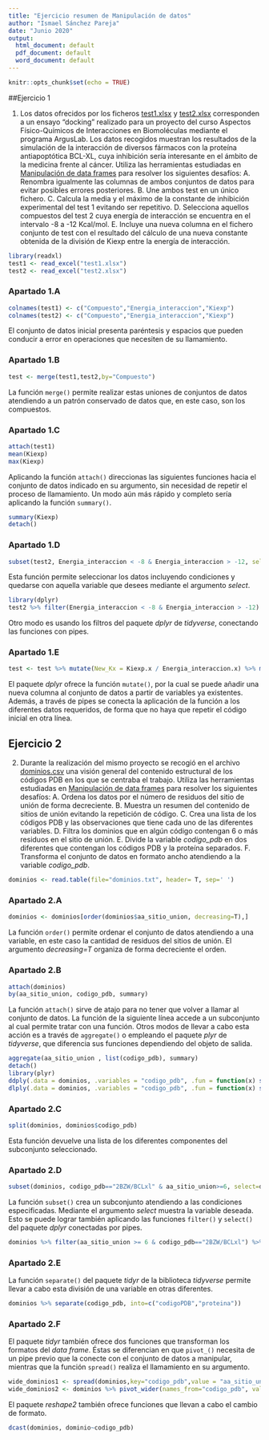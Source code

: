 ```yaml
---
title: "Ejercicio resumen de Manipulación de datos"
author: "Ismael Sánchez Pareja"
date: "Junio 2020"
output:
  html_document: default
  pdf_document: default
  word_document: default
---
```


```r
knitr::opts_chunk$set(echo = TRUE)
```

##Ejercicio 1

1. Los datos ofrecidos por los ficheros [test1.xlsx](estra_files/test1.xlsx) y [test2.xlsx](estra_files/test2.xlsx) corresponden a un ensayo "docking" realizado para un proyecto del curso Aspectos Físico-Químicos de Interacciones en Biomoléculas mediante el programa ArgusLab. Los datos recogidos muestran los resultados de la simulación de la interacción de diversos fármacos con la proteína antiapoptótica BCL-XL, cuya inhibición sería interesante en el ámbito de la medicina frente al cáncer. Utiliza las herramientas estudiadas en [Manipulación de data frames](data_frames.md) para resolver los siguientes desafíos:
  A. Renombra igualmente las columnas de ambos conjuntos de datos para evitar posibles errores posteriores.
  B. Une ambos test en un único fichero.
  C. Calcula la media y el máximo de la constante de inhibición experimental del test 1 evitando ser repetitivo.
  D. Selecciona aquellos compuestos del test 2 cuya energía de interacción se encuentra en el intervalo -8 a -12 Kcal/mol. 
  E. Incluye una nueva columna en el fichero conjunto de test con el resultado del cálculo de una nueva constante obtenida de la división de Kiexp entre la energía de interacción.
  
```r
library(readxl)
test1 <- read_excel("test1.xlsx")
test2 <- read_excel("test2.xlsx")
```

### Apartado 1.A

```r
colnames(test1) <- c("Compuesto","Energia_interaccion","Kiexp")
colnames(test2) <- c("Compuesto","Energia_interaccion","Kiexp")
```

El conjunto de datos inicial presenta paréntesis y espacios que pueden conducir a error en operaciones que necesiten de su llamamiento.

### Apartado 1.B

```r
test <- merge(test1,test2,by="Compuesto")
```

La función ```merge()``` permite realizar estas uniones de conjuntos de datos atendiendo a un patrón conservado de datos que, en este caso, son los compuestos.

### Apartado 1.C

```r
attach(test1)
mean(Kiexp)
max(Kiexp)
```

Aplicando la función ```attach()``` direccionas las siguientes funciones hacia el conjunto de datos indicado en su argumento, sin necesidad de repetir el proceso de llamamiento. Un modo aún más rápido y completo sería aplicando la función ```summary()```.

```r
summary(Kiexp)
detach()
```

### Apartado 1.D

```r
subset(test2, Energia_interaccion < -8 & Energia_interaccion > -12, select = Compuesto)
```

Esta función permite seleccionar los datos incluyendo condiciones y quedarse con aquella variable que desees mediante el argumento _select_.

```r
library(dplyr)
test2 %>% filter(Energia_interaccion < -8 & Energia_interaccion > -12) %>% select(Compuesto)
```

Otro modo es usando los filtros del paquete _dplyr_ de _tidyverse_, conectando las funciones con pipes.

### Apartado 1.E

```r
test <- test %>% mutate(New_Kx = Kiexp.x / Energia_interaccion.x) %>% mutate(New_Ky = Kiexp.y / Energia_interaccion.y)
```

El paquete _dplyr_ ofrece la función ```mutate()```, por la cual se puede añadir una nueva columna al conjunto de datos a partir de variables ya existentes. Además, a través de pipes se conecta la aplicación de la función a los diferentes datos requeridos, de forma que no haya que repetir el código inicial en otra línea.

## Ejercicio 2

2. Durante la realización del mismo proyecto se recogió en el archivo [dominios.csv](extra_files/dominios.csv) una visión general del contenido estructural de los códigos PDB en los que se centraba el trabajo. Utiliza las herramientas estudiadas en [Manipulación de data frames](data_frames.md) para resolver los siguientes desafíos:
  A. Ordena los datos por el número de residuos del sitio de unión de forma decreciente.
  B. Muestra un resumen del contenido de sitios de unión evitando la repetición de código.
  C. Crea una lista de los códigos PDB y las observaciones que tiene cada uno de las diferentes variables.
  D. Filtra los dominios que en algún código contengan 6 o más residuos en el sitio de unión.
  E. Divide la variable _codigo_pdb_ en dos diferentes que contengan los códigos PDB y la proteína separados.
  F. Transforma el conjunto de datos en formato ancho atendiendo a la variable _codigo_pdb_.
  
```r
dominios <- read.table(file="dominios.txt", header= T, sep=' ')
```
  
### Apartado 2.A 

```r
dominios <- dominios[order(dominios$aa_sitio_union, decreasing=T),]
```

La función ```order()``` permite ordenar el conjunto de datos atendiendo a una variable, en este caso la cantidad de residuos del sitios de unión. El argumento _decreasing=T_ organiza de forma decreciente el orden.

### Apartado 2.B

```r
attach(dominios)
by(aa_sitio_union, codigo_pdb, summary)
```

La función ```attach()``` sirve de atajo para no tener que volver a llamar al conjunto de datos. La función de la siguiente línea accede a un subconjunto al cual permite tratar con una función. Otros modos de llevar a cabo esta acción es a través de ```aggregate()``` o empleando el paquete _plyr_ de _tidyverse_, que diferencia sus funciones dependiendo del objeto de salida.

```r
aggregate(aa_sitio_union , list(codigo_pdb), summary)
detach()
library(plyr)
ddply(.data = dominios, .variables = "codigo_pdb", .fun = function(x) summary(x$aa_sitio_union))  
dlply(.data = dominios, .variables = "codigo_pdb", .fun = function(x) summary(x$aa_sitio_union))
```

### Apartado 2.C 

```r
split(dominios, dominios$codigo_pdb)
```

Esta función devuelve una lista de los diferentes componentes del subconjunto seleccionado.

### Apartado 2.D

```r
subset(dominios, codigo_pdb=="2BZW/BCLxl" & aa_sitio_union>=6, select=dominio)
```

La función ```subset()``` crea un subconjunto atendiendo a las condiciones especificadas. Mediante el argumento _select_ muestra la variable deseada. Esto se puede lograr también aplicando las funciones ```filter()``` y ```select()``` del paquete _dplyr_ conectadas por pipes.

```r
dominios %>% filter(aa_sitio_union >= 6 & codigo_pdb=="2BZW/BCLxl") %>% select(dominio)
```

### Apartado 2.E

La función ```separate()``` del paquete _tidyr_ de la biblioteca _tidyverse_ permite llevar a cabo esta división de una variable en otras diferentes.

```r
dominios %>% separate(codigo_pdb, into=c("codigoPDB","proteina"))
```

### Apartado 2.F

El paquete _tidyr_ también ofrece dos funciones que transforman los formatos del _data frame_. Éstas se diferencian en que ```pivot_()``` necesita de un pipe previo que la conecte con el conjunto de datos a manipular, mientras que la función ```spread()``` realiza el llamamiento en su argumento.

```r
wide_dominios1 <- spread(dominios,key="codigo_pdb",value = "aa_sitio_union")
wide_dominios2 <- dominios %>% pivot_wider(names_from="codigo_pdb", values_from="aa_sitio_union")
```

El paquete _reshape2_ también ofrece funciones que llevan a cabo el cambio de formato.

```r
dcast(dominios, dominio~codigo_pdb)
```
